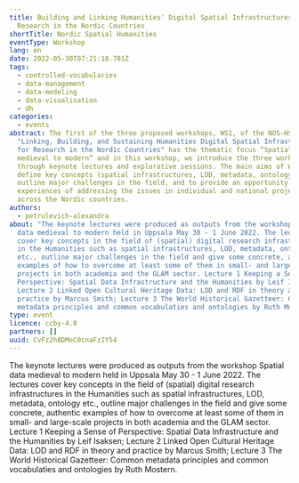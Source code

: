 ```yaml
---
title: Building and Linking Humanities' Digital Spatial Infrastructures for
  Research in the Nordic Countries
shortTitle: Nordic Spatial Humanities
eventType: Workshop
lang: en
date: 2022-05-30T07:21:18.701Z
tags:
  - controlled-vocabularies
  - data-management
  - data-modeling
  - data-visualisation
  - dh
categories:
  - events
abstract: The first of the three proposed workshops, WS1, of the NOS-HS project
  "Linking, Building, and Sustaining Humanities Digital Spatial Infrastructures
  for Research in the Nordic Countries" has the thematic focus “Spatial data
  medieval to modern” and in this workshop, we introduce the three work packages
  through keynote lectures and explorative sessions. The main aims of WS1 are to
  define key concepts (spatial infrastructures, LOD, metadata, ontology),
  outline major challenges in the field, and to provide an opportunity to share
  experiences of addressing the issues in individual and national projects
  across the Nordic countries.
authors:
  - petrulevich-alexandra
about: "The keynote lectures were produced as outputs from the workshop Spatial
  data medieval to modern held in Uppsala May 30 - 1 June 2022. The lectures
  cover key concepts in the field of (spatial) digital research infrastructures
  in the Humanities such as spatial infrastructures, LOD, metadata, ontology
  etc., outline major challenges in the field and give some concrete, authentic
  examples of how to overcome at least some of them in small- and large-scale
  projects in both academia and the GLAM sector. Lecture 1 Keeping a Sense of
  Perspective: Spatial Data Infrastructure and the Humanities by Leif Isaksen;
  Lecture 2 Linked Open Cultural Heritage Data: LOD and RDF in theory and
  practice by Marcus Smith; Lecture 3 The World Historical Gazetteer: Common
  metadata principles and common vocabulaties and ontologies by Ruth Mostern."
type: event
licence: ccby-4.0
partners: []
uuid: CvFz2h8DMeC0cnaFzIY54
---
```

The keynote lectures were produced as outputs from the workshop Spatial data medieval to modern held in Uppsala May 30 - 1 June 2022. The lectures cover key concepts in the field of (spatial) digital research infrastructures in the Humanities such as spatial infrastructures, LOD, metadata, ontology etc., outline major challenges in the field and give some concrete, authentic examples of how to overcome at least some of them in small- and large-scale projects in both academia and the GLAM sector. Lecture 1 Keeping a Sense of Perspective: Spatial Data Infrastructure and the Humanities by Leif Isaksen; Lecture 2 Linked Open Cultural Heritage Data: LOD and RDF in theory and practice by Marcus Smith; Lecture 3 The World Historical Gazetteer: Common metadata principles and common vocabulaties and ontologies by Ruth Mostern.